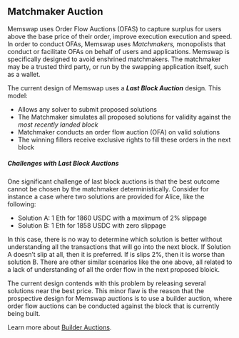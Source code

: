 ## Matchmaker Auction

Memswap uses Order Flow Auctions (OFAS) to capture surplus for users above the base price of their order, improve execution execution and speed. In order to conduct OFAs, Memswap uses _Matchmakers,_ monopolists that conduct or facilitate OFAs on behalf of users and applications. Memswap is specifically designed to avoid enshrined matchmakers. The matchmaker may be a trusted third party, or run by the swapping application itself, such as a wallet.

The current design of Memswap uses a **_Last Block Auction_** design. This model:

- Allows any solver to submit proposed solutions
- The Matchmaker simulates all proposed solutions for validity against the _most recently landed block_
- Matchmaker conducts an order flow auction (OFA) on valid solutions
- The winning fillers receive exclusive rights to fill these orders in the next block

##### Challenges with Last Block Auctions

One significant challenge of last block auctions is that the best outcome cannot be chosen by the matchmaker deterministically. Consider for instance a case where two solutions are provided for Alice, like the following:

- Solution A: 1 Eth for 1860 USDC with a maximum of 2% slippage
- Solution B: 1 Eth for 1858 USDC with zero slippage

In this case, there is no way to determine which solution is better without understanding all the transactions that will go into the next block. If Solution A doesn’t slip at all, then it is preferred. If is slips 2%, then it is worse than solution B. There are other similar scenarios like the one above, all related to a lack of understanding of all the order flow in the next proposed bloick.

The current design contends with this problem by releasing several solutions near the best price. This minor flaw is the reason that the prospective design for Memswap auctions is to use a builder auction, where order flow auctions can be conducted against the block that is currently being built.

Learn more about [Builder Auctions](/order-flow-auctions/builder-auctions).
